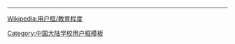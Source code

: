 {{Userbox
  |border-c = #AAAA00
  |border-s = 1
  |id-c     = #FFFFFF<!-- ID區的背景色 -->
  |id-s     = 12<!-- ID區 的字體大小（pt） -->
  |id-fc    = #000000<!-- ID區的字體顏色 -->
  |info-c   = #FFFFFF<!-- Info區的背景色 -->
  |info-s   = 8<!-- Info區的字體大小 -->
  |info-fc  = #003399<!-- Info區的字體顏色 -->
  |id       =
  |info     = 这个用户是<span class="org">'''[[天津财经大学]]'''</span>的校友、学生或老师。
}}<includeonly>[[Category:天津财经大学维基人|{{PAGENAME}}]]</includeonly>
<noinclude>
<div style="clear:both">
----
[[Wikipedia:用户框/教育程度]]</div>
{{UF-hcard-part}}
[[Category:中国大陆学校用户框模板]]
</noinclude>